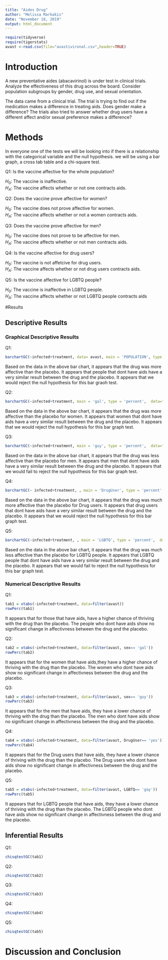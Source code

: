 ```yaml
---
title: "Aides Drug"
author: "Melissa Markakis"
date: "November 18, 2019"
output: html_document
---
```


```r
require(tidyverse)
require(tigerstats)
avast <-read.csv(file="avastivironal.csv",header=TRUE)
```

# Introduction

<!--In this section you explain what you are trying to show.  Where did the data come from?  What is the research or other question you are trying to answer?.  If you skimp in this section expect to be marked down in your grade. Paint a picture of the project a couple of paragraphs is expected!-->

A new  preventative aides (abacavirinol) is under test in clinical trials. Analyze the effectiveness of this drug across the board. Consider population subgroups by gender, drug use, and sexual orientation.

The data came from a clinical trial. The trial is trying to find out if the medication makes a difference in treating aids. Does gender make a difference? The trials also tried to answer whether drug users have a different affect and/or sexual preference makes a difference?

# Methods

<!--Decide on your methods:  use "variable analysis" or other appropriate descriptors.  Make sure to choose at least one graphical method and at least one numerical method. Discuss what data manipulations may be needed for example subsetting or other binning procedures and what sort of graphical displays and inferential tools will be used!-->

In everyone one of the tests we will be looking into if there is a relationship with the categorical variable and the null hypothesis. we will be using a bar graph, a cross tab table and a chi-square test.

Q1: Is the vaccine affective for the whole population?

$H_0$: The vaccine is inaffective.  
$H_A$: The vaccine affects whether or not one contracts aids.  

Q2: Does the vaccine prove affective for women?

$H_0$: The vaccine does not prove affective for women.  
$H_A$: The vaccine affects whether or not a women contracts aids.   

Q3: Does the vaccine prove affective for men?

$H_0$: The vaccine does not prove to be affective for men.  
$H_A$: The vaccine affects whether or not men contracts aids.

Q4: Is the vaccine affective for drug users?

$H_0$: The vaccine is not affetcive for drug users.  
$H_A$: The vaccine affects whether or not drug users contracts aids.

Q5: Is the vaccine affective for LGBTQ people?

$H_0$: The vaccine is inaffective in LGBTQ people.  
$H_A$: The vaccine affects whether or not LGBTQ people contracts aids

#Results

<!--Divide this section into two sub-sections:  One for your descriptive  results and one for your inferential results.!-->

## Descriptive Results

### Graphical Descriptive Results

<!--Graphical results here.  Make sure to show your code.  Provide appropriate labels for axes, giving units if possible, and provide a good title for the graph, too.  Use the graphical results to describe the patterns if any that exist in the data as focused toward the research question. Bottom line is to explain the features of the graph that are relevant to conforming or departing to what is expected by your null hypothesis !-->

Q1: 
```r
barchartGC(~infected+treatment, data= avast, main = 'POPULATION', type = 'percent', horizontal= TRUE)
```

Based on the data in the above bar chart, it appears that the drug was more affective than the placebo. It appears that people that dont have aids have a very similar result between the drug and the placebo. It appears that we would reject the null hypothesis for this bar graoh test.

Q2:
```r
barchartGC(~infected+treatment, main = 'gal', type = 'percent',  data=filter(avast, sex == 'gal'), horizontal = TRUE)
```

Based on the data in the above bar chart, it appears that the drug was more affective than the placebo for women. It appears that women that dont have aids have a very similar result between the drug and the placebo. It appears that we would reject the null hypothesis for this bar graph test.

Q3:
```r
barchartGC(~infected+treatment, main = 'guy', type = 'percent',  data=filter(avast, sex == 'guy'), horizontal = TRUE)
```

Based on the data in the above bar chart, it appears that the drug was less affective than the placebo for men. It appears that men that dont have aids have a very similar result between the drug and the placebo. It appears that we would fail to reject the null hypothesis for this bar graph test.

Q4:
```r
barchartGC(~ infected+treatment, , main = 'DrugUser', type = 'percent',  data=filter(avast, DrugUser == 'yes'), horizontal = TRUE)
```

Based on the data in the above bar chart, it appears that the drug was much more affective than the placebo for Drug users. It appears that drug users that dont have aids have a very similar result between the drug and the placebo. It appears that we would reject the null hypothesis for this bar graph test.

Q5:
```r
barchartGC(~infected+treatment, , main = 'LGBTQ', type = 'percent',  data=filter(avast, LGBTQ == 'gay'), horizontal = TRUE)
```

Based on the data in the above bar chart, it appears that the drug was much less affective than the placebo for LGBTQ people. It appears that LGBTQ people that dont have aids have a very similar result between the drug and the placebo. It appears that we would fail to reject the null hypothesis for this bar graph test.

### Numerical Descriptive Results

<!--Numerical results go here. Use the numerical results to describe the patterns if any that exist in the data as focused toward the research question!-->

Q1:
```r
tab1 = xtabs(~infected+treatment, data=filter(avast))
rowPerc(tab1)
```
It appears that for those that have aids, have a higher chance of thriving with the drug than the placebo. The people who dont have aids show no significant change in affectivness between the drug and the placebo.

Q2:
```r
tab2 = xtabs(~infected+treatment, data=filter(avast, sex== 'gal'))
rowPerc(tab2)
```
It appears that for the women that have aids,they have a higher chance of thriving with the drug than the placebo. The women who dont have aids show no significant change in affectivness between the drug and the placebo.

Q3:
```r
tab3 = xtabs(~infected+treatment, data=filter(avast, sex== 'guy'))
rowPerc(tab3)
```
It appears that for the men that have aids, they have a lower chance of thriving with the drug than the placebo. The men who dont have aids show no significant change in affectivness between the drug and the placebo.

Q4:
```r
tab4 = xtabs(~infected+treatment, data=filter(avast, DrugUser== 'yes'))
rowPerc(tab4)
```
It appears that for the Drug users that have aids, they have a lower chance of thriving with the drug than the placebo. The Drug users who dont have aids show no significant change in affectivness between the drug and the placebo.

Q5:
```r
tab5 = xtabs(~infected+treatment, data=filter(avast, LGBTQ== 'gay'))
rowPerc(tab5)
```
It appears that for LGBTQ people that have aids, they have a lower chance of thriving with the drug than the placebo. The LGBTQ people who dont have aids show no significant change in affectivness between the drug and the placebo.

## Inferential Results

<!--State hypothesis clearly.  Make sure your discussion of the inferential test covers all the aspects that the test output produces, such as test statistic, p-value etc.  Make a decision about the null hypothesis, explain the assumptions on which the selected test/procedure was based, and why the chosen procedure satisfys the assumptions and is appropriate to answer the research question!-->

Q1:
```r
chisqtestGC(tab1)
```

Q2:
```r
chisqtestGC(tab2)
```

Q3:
```r
chisqtestGC(tab3)
```

Q4:
```r
chisqtestGC(tab4)
```

Q5:
```r
chisqtestGC(tab5)
```


# Discussion and Conclusion

<!--Discussion and conclusion here.  If you found a relationship be sure to consider whether the relationship occurs because one of the variavbles causes the other, or whether they perhasps are related for some other reason.  Watch the chapter 6 videos from the GeorgeTown videos collection.!-->
